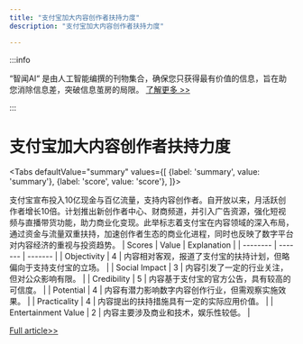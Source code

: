 ```yaml
---
title: "支付宝加大内容创作者扶持力度"
description: "支付宝加大内容创作者扶持力度"

---
```



:::info

“智闻AI“ 是由人工智能编撰的刊物集合，确保您只获得最有价值的信息，旨在助您消除信息差，突破信息茧房的局限。  [了解更多 >>](/)

:::

# 支付宝加大内容创作者扶持力度


<Tabs
	defaultValue="summary"
	values={[
	{label: 'summary', value: 'summary'},
	{label: 'score', value: 'score'},
]}>
<TabItem value="summary">


支付宝宣布投入10亿现金与百亿流量，支持内容创作者。自开放以来，月活跃创作者增长10倍。计划推出新创作者中心、财商频道，并引入广告资源，强化短视频与直播带货功能，助力商业化变现。此举标志着支付宝在内容领域的深入布局，通过资金与流量双重扶持，加速创作者生态的商业化进程，同时也反映了数字平台对内容经济的重视与投资趋势。
</TabItem>
<TabItem value="score">
	| Scores     | Value   | Explanation |
	| -------- | ------- | ------- |
	| Objectivity  | 4    | 内容相对客观，报道了支付宝的扶持计划，但略偏向于支持支付宝的立场。    |
	| Social Impact | 3     | 内容引发了一定的行业关注，但对公众影响有限。    |
	| Credibility    | 5    | 内容基于支付宝的官方公告，具有较高的可信度。    |
	| Potential    | 4    | 内容有潜力影响数字内容创作行业，但需观察实施效果。    |
	| Practicality    | 4    | 内容提出的扶持措施具有一定的实际应用价值。    |
	| Entertainment Value    | 2    | 内容主要涉及商业和技术，娱乐性较低。    |
</TabItem>
</Tabs>

[Full article>>](https://readhub.cn/topic/8aMFho0ElG4)
